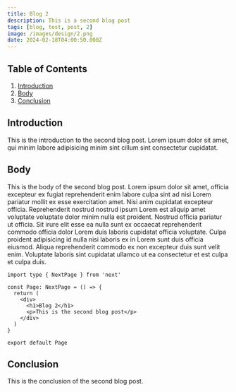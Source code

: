 ```yaml
---
title: Blog 2
description: This is a second blog post
tags: [blog, test, post, 2]
image: /images/design/2.png
date: 2024-02-18T04:00:50.000Z
---
```


## Table of Contents 
1. [Introduction](#introduction)
2. [Body](#body)
3. [Conclusion](#conclusion)

## Introduction
This is the introduction to the second blog post.
Lorem ipsum dolor sit amet, qui minim labore adipisicing minim sint cillum sint consectetur cupidatat.

## Body 
This is the body of the second blog post.
Lorem ipsum dolor sit amet, officia excepteur ex fugiat reprehenderit enim labore culpa sint ad nisi Lorem pariatur mollit ex esse exercitation amet. Nisi anim cupidatat excepteur officia. Reprehenderit nostrud nostrud ipsum Lorem est aliquip amet voluptate voluptate dolor minim nulla est proident. Nostrud officia pariatur ut officia. Sit irure elit esse ea nulla sunt ex occaecat reprehenderit commodo officia dolor Lorem duis laboris cupidatat officia voluptate. Culpa proident adipisicing id nulla nisi laboris ex in Lorem sunt duis officia eiusmod. Aliqua reprehenderit commodo ex non excepteur duis sunt velit enim. Voluptate laboris sint cupidatat ullamco ut ea consectetur et est culpa et culpa duis.

```tsx
import type { NextPage } from 'next'

const Page: NextPage = () => {
  return (
    <div>
      <h1>Blog 2</h1>
      <p>This is the second blog post</p>
    </div>
  )
}

export default Page
```

## Conclusion 

This is the conclusion of the second blog post.
